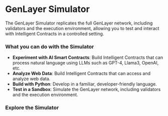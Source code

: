 # GenLayer Simulator

The GenLayer Simulator replicates the full GenLayer network, including validators and the execution environment, allowing you to test and interact with Intelligent Contracts in a controlled setting.

### What you can do with the Simulator

- **Experiment with AI Smart Contracts**: Build Intelligent Contracts that can process natural language using LLMs such as GPT-4, Llama3, OpenAI, etc.
- **Analyze Web Data**: Build Intelligent Contracts that can access and analyze web data.
- **Build with Python**: Develop in a familiar, developer-friendly language.
- **Test in a Sandbox**: Simulate the GenLayer network, including validators and the execution environment.

### Explore the Simulator

<Cards>
  <Card title="Getting Started" href="/simulator/installation" />

  <Card title="Usage and Interaction" href="/simulator/usage-and-interaction"/>
  <Card title="Intelligent Contract Syntax" href="/simulator/usage-and-interaction"/>
  <Card  title="Use Cases" href="/simulator/use-cases" />
  <Card  title="Limitation" href="/simulator/limitations" />
</Cards>
